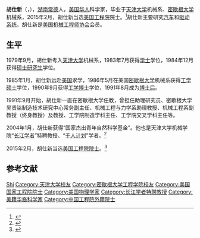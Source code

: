{{Infobox person
| 图像       = 
| 图像说明   = 
| 姓名       = 胡仕新
| 本名       = 
| 出生日期   = {{birth year and age|1963}} 
| 出生地     = {{CHN}}[[湖南省|湖南省]][[常德市|常德市]]
| 死亡日期   = <!--卒年在前生年在后{{death date and age|}} 或 {{death year and age| }}  -->
| 死亡地     = 
| 政党       = 
| 政治运动   = 
| 别名       = 
| 国籍       = {{USA}}
| 母校       = [[天津大学|天津大学]]机械系<br>[[密歇根大学|密歇根大学]]机械系
| 职业       = 科学家
| 活跃时期   = 
| 组织       = 
| 机构       = 密歇根大学
| 研究领域   = [[汽车|汽车]]和[[驱动|驱动系统]]
| 知名于     = 
| 知名作品   = 
| 宗教信仰   = 
| 配偶       = <!--{{marriage|姓名|年份}} -->
| 子女       = 
| 父母       = 
| 亲属       = 
| 受影响于   = 
| 影响于     = 
| 获奖       = <!--  {{Awards|award= |year= |title= }} -->
| 网站       = <!-- {{URL| }} -->
}}

'''胡仕新'''（{{lang-en|'''Shixin Jack Hu'''}}，{{bd|1963年||||catIdx=H胡}}），[[湖南省|湖南]][[常德市|常德]]人，[[美国华人|美国华人]]科学家，毕业于[[天津大学|天津大学]]机械系、[[密歇根大学|密歇根大学]]机械系，2015年2月，胡仕新当选[[美国工程院|美国工程院]]院士。<ref>{{cite news |author= |url=http://www.guancha.cn/Project/2015_02_10_309140.shtml |title=天大校友又获殊荣 胡仕新当选为美国工程院院士 |newspaper=东方网 |date=2015-02-10 |accessdate=2015-05-17 |archive-date=2019-04-13 |archive-url=https://web.archive.org/web/20190413025912/https://www.guancha.cn/Project/2015_02_10_309140.shtml |dead-url=no }}</ref>胡仕新主要研究[[汽车|汽车]]和[[驱动|驱动系统]]。胡仕新是[[美国机械工程师协会|美国机械工程师协会]]会员。

== 生平 ==
1979年9月，胡仕新考入[[天津大学|天津大学]]机械系，1983年7月获得[[学士|学士]]学位，1984年12月获得[[硕士研究生|硕士研究生]]学位。

1985年1月，胡仕新远赴[[美国|美国]]求学，1986年5月在美国[[密歇根大学|密歇根大学]]机械系获得[[工学硕士|工学硕士]]学位，1990年9月获得[[工学博士|工学博士]]学位，1991年8月成为[[博士后|博士后]]。

1991年9月开始，胡仕新一直在密歇根大学任教，曾担任助理研究员、密歇根大学吴贤铭制造技术研究中心常务副主任、机械工程与力学系助理教授、机械工程系副教授（终身教授）及教授、工学院制造学科主任、工学院交叉学科主任等。

2004年1月，胡仕新获得“国家杰出青年自然科学基金”。他也是天津大学机械学院“[[长江学者|长江学者]]”特聘教授、“[[千人计划|千人计划]]”学者。<ref>{{cite news |author= |url=http://www.guancha.cn/Project/2015_02_10_309140.shtml |title=天津大学校友胡仕新当选2015年美国工程院院士 |newspaper=观察者 |date=2015-02-10 |accessdate=2015-05-17 |archive-date=2019-04-13 |archive-url=https://web.archive.org/web/20190413025912/https://www.guancha.cn/Project/2015_02_10_309140.shtml |dead-url=no }}</ref>

2015年2月，胡仕新当选[[美国工程院院士|美国工程院院士]]。<ref>{{cite news|author=|url=http://news.xinhuanet.com/world/2015-02/11/c_1114328719.htm|title=美籍华人胡仕新当选美国国家工程院院士|newspaper=新华网|date=2015-02-11|accessdate=2015-05-17|archive-date=2017-10-29|archive-url=https://web.archive.org/web/20171029015708/http://news.xinhuanet.com/world/2015-02/11/c_1114328719.htm|dead-url=no}}</ref>

== 参考文献 ==
{{reflist}}
{{第五批“长江学者奖励计划”特聘教授}}
{{Authority control}}
{{DEFAULTSORT:Hu胡仕新}}
[[Category:胡姓|Shi]]
[[Category:天津大学校友|Category:天津大学校友]]
[[Category:密歇根大学工程学院校友|Category:密歇根大学工程学院校友]]
[[Category:美国国家工程院院士|Category:美国国家工程院院士]]
[[Category:美国物理学家|Category:美国物理学家]]
[[Category:长江学者特聘教授|Category:长江学者特聘教授]]
[[Category:美籍华裔科学家|Category:美籍华裔科学家]]
[[Category:中国工程院外籍院士|Category:中国工程院外籍院士]]